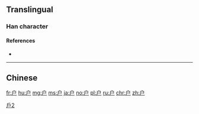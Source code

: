 {{also|戶|戸|尸}}
==Translingual==
{{stroke order|strokes=4}}
{{stroke order|type=animate}}
{{Han simplified forms|戶|戸|户}}

===Han character===
{{Han char|rn=63|rad=戶|as=00|sn=4|var=1|four=|canj=IS|ids=⿱丶尸}}

====References====
* {{Han ref|kx=0414.321|hdz=32257.010|uh=6237|ud=25143}}

----

==Chinese==
{{zh-see|戶}}

[[Category:CJKV characters simplified differently in Japan and China|戶2]]
[[Category:CJKV radicals| ]]

[[fr:户]]
[[hu:户]]
[[mg:户]]
[[ms:户]]
[[ja:户]]
[[no:户]]
[[pl:户]]
[[ru:户]]
[[chr:户]]
[[zh:户]]